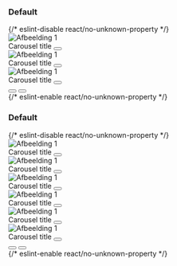 
<Meta title="CSS/Page Elements/Inline Carousel" />

### Default

<Canvas>
  {/* eslint-disable react/no-unknown-property */}
  <Story name="Default Carousel">
    <div class="denhaag-inline-carousel">
      <div class="swiper-wrapper">
        <div class="denhaag-inline-carousel__slide swiper-slide">
          <div class="denhaag-inline-carousel__slide-image">
            <img
              alt="Afbeelding 1"
              src="https://images.unsplash.com/photo-1586174035695-35ab9e19215c?ixlib=rb-4.0.3&ixid=M3wxMjA3fDB8MHxwaG90by1wYWdlfHx8fGVufDB8fHx8fA%3D%3D&auto=format&fit=crop&w=2030&q=80"
            />
          </div>
          <div class="denhaag-inline-carousel__content">
            <span class="denhaag-inline-carousel__content-caption">Carousel title</span>
            <button aria-label="Download slide image" class="denhaag-inline-carousel__content-download">
              <DownloadIcon />
            </button>
          </div>
        </div>
        <div class="denhaag-inline-carousel__slide swiper-slide">
          <div class="denhaag-inline-carousel__slide-image">
            <img
              alt="Afbeelding 1"
              src="https://images.unsplash.com/photo-1551039495-a95308f3f6b4?ixlib=rb-4.0.3&ixid=M3wxMjA3fDB8MHxwaG90by1wYWdlfHx8fGVufDB8fHx8fA%3D%3D&auto=format&fit=crop&w=1740&q=80"
            />
          </div>
          <div class="denhaag-inline-carousel__content">
            <span class="denhaag-inline-carousel__content-title">Carousel title</span>
            <button aria-label="Download slide image" class="denhaag-inline-carousel__content-download">
              <DownloadIcon />
            </button>
          </div>
        </div>
        <div class="denhaag-inline-carousel__slide swiper-slide">
          <div class="denhaag-inline-carousel__slide-image">
            <img
              alt="Afbeelding 1"
              src="https://plus.unsplash.com/premium_photo-1661957925180-dfcf3737a617?ixlib=rb-4.0.3&ixid=M3wxMjA3fDB8MHxwaG90by1wYWdlfHx8fGVufDB8fHx8fA%3D%3D&auto=format&fit=crop&w=1742&q=80"
            />
          </div>
          <div class="denhaag-inline-carousel__content">
            <span class="denhaag-inline-carousel__content-title">Carousel title</span>
            <button aria-label="Download slide image" class="denhaag-inline-carousel__content-download">
              <DownloadIcon />
            </button>
          </div>
        </div>
      </div>
      <div class="denhaag-inline-carousel__pagination"></div>
      <button aria-label="Previous slide" class="denhaag-inline-carousel__arrows denhaag-inline-carousel__prev-slide">
        <PrevSlideIcon />
      </button>
      <button aria-label="Next slide" class="denhaag-inline-carousel__arrows denhaag-inline-carousel__next-slide">
        <NextSlideIcon />
      </button>
    </div>
  </Story>
  {/* eslint-enable react/no-unknown-property */}
</Canvas>

### Default

<Canvas>
  {/* eslint-disable react/no-unknown-property */}
  <Story name="Slider with > 5 slides">
    <div class="denhaag-inline-carousel">
      <div class="swiper-wrapper">
        <div class="denhaag-inline-carousel__slide swiper-slide">
          <div class="denhaag-inline-carousel__slide-image">
            <img
              alt="Afbeelding 1"
              src="https://images.unsplash.com/photo-1586174035695-35ab9e19215c?ixlib=rb-4.0.3&ixid=M3wxMjA3fDB8MHxwaG90by1wYWdlfHx8fGVufDB8fHx8fA%3D%3D&auto=format&fit=crop&w=2030&q=80"
            />
          </div>
          <div class="denhaag-inline-carousel__content">
            <span class="denhaag-inline-carousel__content-caption">Carousel title</span>
            <button aria-label="Download slide image" class="denhaag-inline-carousel__content-download">
              <DownloadIcon />
            </button>
          </div>
        </div>
        <div class="denhaag-inline-carousel__slide swiper-slide">
          <div class="denhaag-inline-carousel__slide-image">
            <img
              alt="Afbeelding 1"
              src="https://images.unsplash.com/photo-1551039495-a95308f3f6b4?ixlib=rb-4.0.3&ixid=M3wxMjA3fDB8MHxwaG90by1wYWdlfHx8fGVufDB8fHx8fA%3D%3D&auto=format&fit=crop&w=1740&q=80"
            />
          </div>
          <div class="denhaag-inline-carousel__content">
            <span class="denhaag-inline-carousel__content-title">Carousel title</span>
            <button aria-label="Download slide image" class="denhaag-inline-carousel__content-download">
              <DownloadIcon />
            </button>
          </div>
        </div>
        <div class="denhaag-inline-carousel__slide swiper-slide">
          <div class="denhaag-inline-carousel__slide-image">
            <img
              alt="Afbeelding 1"
              src="https://plus.unsplash.com/premium_photo-1661957925180-dfcf3737a617?ixlib=rb-4.0.3&ixid=M3wxMjA3fDB8MHxwaG90by1wYWdlfHx8fGVufDB8fHx8fA%3D%3D&auto=format&fit=crop&w=1742&q=80"
            />
          </div>
          <div class="denhaag-inline-carousel__content">
            <span class="denhaag-inline-carousel__content-title">Carousel title</span>
            <button aria-label="Download slide image" class="denhaag-inline-carousel__content-download">
              <DownloadIcon />
            </button>
          </div>
        </div>
        <div class="denhaag-inline-carousel__slide swiper-slide">
          <div class="denhaag-inline-carousel__slide-image">
            <img
              alt="Afbeelding 1"
              src="https://plus.unsplash.com/premium_photo-1661957925180-dfcf3737a617?ixlib=rb-4.0.3&ixid=M3wxMjA3fDB8MHxwaG90by1wYWdlfHx8fGVufDB8fHx8fA%3D%3D&auto=format&fit=crop&w=1742&q=80"
            />
          </div>
          <div class="denhaag-inline-carousel__content">
            <span class="denhaag-inline-carousel__content-title">Carousel title</span>
            <button aria-label="Download slide image" class="denhaag-inline-carousel__content-download">
              <DownloadIcon />
            </button>
          </div>
        </div>
        <div class="denhaag-inline-carousel__slide swiper-slide">
          <div class="denhaag-inline-carousel__slide-image">
            <img
              alt="Afbeelding 1"
              src="https://plus.unsplash.com/premium_photo-1661957925180-dfcf3737a617?ixlib=rb-4.0.3&ixid=M3wxMjA3fDB8MHxwaG90by1wYWdlfHx8fGVufDB8fHx8fA%3D%3D&auto=format&fit=crop&w=1742&q=80"
            />
          </div>
          <div class="denhaag-inline-carousel__content">
            <span class="denhaag-inline-carousel__content-title">Carousel title</span>
            <button aria-label="Download slide image" class="denhaag-inline-carousel__content-download">
              <DownloadIcon />
            </button>
          </div>
        </div>
        <div class="denhaag-inline-carousel__slide swiper-slide">
          <div class="denhaag-inline-carousel__slide-image">
            <img
              alt="Afbeelding 1"
              src="https://plus.unsplash.com/premium_photo-1661957925180-dfcf3737a617?ixlib=rb-4.0.3&ixid=M3wxMjA3fDB8MHxwaG90by1wYWdlfHx8fGVufDB8fHx8fA%3D%3D&auto=format&fit=crop&w=1742&q=80"
            />
          </div>
          <div class="denhaag-inline-carousel__content">
            <span class="denhaag-inline-carousel__content-title">Carousel title</span>
            <button aria-label="Download slide image" class="denhaag-inline-carousel__content-download">
              <DownloadIcon />
            </button>
          </div>
        </div>
      </div>
      <div class="denhaag-inline-carousel__pagination"></div>
      <button aria-label="Previous slide" class="denhaag-inline-carousel__arrows denhaag-inline-carousel__prev-slide">
        <PrevSlideIcon />
      </button>
      <button aria-label="Next slide" class="denhaag-inline-carousel__arrows denhaag-inline-carousel__next-slide">
        <NextSlideIcon />
      </button>
    </div>
  </Story>
  {/* eslint-enable react/no-unknown-property */}
</Canvas>
